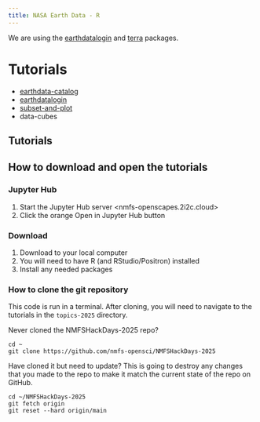 ```yaml
---
title: NASA Earth Data - R
---
```


We are using the [earthdatalogin]() and [terra](https://rspatial.github.io/terra/index.html) packages.

# Tutorials

* [earthdata-catalog](0-earthdata-catalog.html)
* [earthdatalogin](1-earthdatalogin.html)
* [subset-and-plot](2-subset-and-plot.html)
* data-cubes

## Tutorials

## How to download and open the tutorials

### Jupyter Hub

1. Start the Jupyter Hub server <nmfs-openscapes.2i2c.cloud>
2. Click the orange Open in Jupyter Hub button

### Download 

1. Download to your local computer
2. You will need to have R (and RStudio/Positron) installed
3. Install any needed packages

### How to clone the git repository

This code is run in a terminal. After cloning, you will need to navigate to the tutorials in the `topics-2025` directory.

Never cloned the NMFSHackDays-2025 repo?

```
cd ~
git clone https://github.com/nmfs-opensci/NMFSHackDays-2025
```

Have cloned it but need to update? This is going to destroy any changes that you made to the repo to make it match the current state of the repo on GitHub.

```  
cd ~/NMFSHackDays-2025
git fetch origin
git reset --hard origin/main
```


